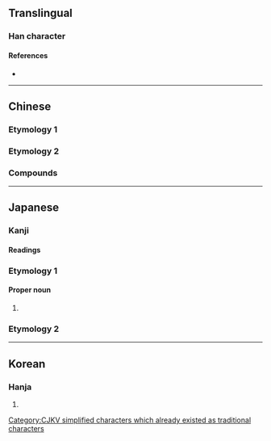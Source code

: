 {{character info}}
==Translingual==
{{stroke order|strokes=6}}
{{Han simplified forms|莊|荘|庄}}

===Han character===
{{Han char|rn=53|rad=广|as=03|sn=6|four=00214|canj=IG|ids=⿸广土}}

====References====
* {{Han ref|kx=0343.180|dkj=09234|dj=0653.050|hdz=20873.050|uh=5E84|ud=24196|bh=C9DC|bd=51676}}

----

==Chinese==

===Etymology 1===
{{zh-see|莊}}

===Etymology 2===
{{zh-see|廡|v}}

===Compounds===
{{zh-der|南庄}}

----

==Japanese==

===Kanji===
{{ja-kanji|grade=n|rs=广03}}

====Readings====
{{ja-readings
|goon=しょう<しやう
|kanon=そう<さう
|kanyoon=ほう
|kun=いなか-, むらざと-
}}

===Etymology 1===
{{ja-kanjitab|しょう|yomi=goon}}

====Proper noun====
{{ja-pos|proper|しょう}}

# {{given name|ja|male|sort=しょう}}

===Etymology 2===
{{ja-kanjitab|しょう|yomi=goon}}
{{ja-see-kango|荘}}

----

==Korean==

===Hanja===
{{ko-hanja|hangeul=[[장]]|rv=jang|mr=chang}}

# {{rfdef|ko|sort=广03}}

[[Category:CJKV simplified characters which already existed as traditional characters]]